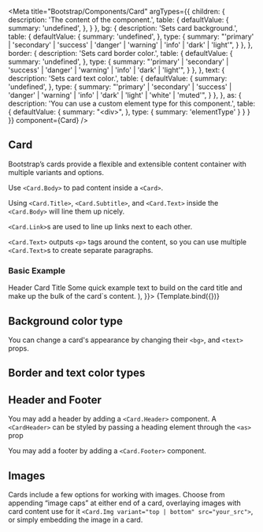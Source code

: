 

<Meta
    title="Bootstrap/Components/Card"
    argTypes={{
        children: {
            description: 'The content of the component.',
            table: {
                defaultValue: {
                    summary: 'undefined',
                },
            }
        },
        bg: {
            description: 'Sets card background.',
            table: {
                defaultValue: {
                    summary: 'undefined',
                },
                type: {
                    summary: "'primary' | 'secondary' | 'success' | 'danger' | 'warning' | 'info' | 'dark' | 'light'",
                }
            },
        },
        border: {
            description: 'Sets card border color.',
            table: {
                defaultValue: {
                    summary: 'undefined',
                },
                type: {
                    summary: "'primary' | 'secondary' | 'success' | 'danger' | 'warning' | 'info' | 'dark' | 'light'",
                }
            },
        },
        text: {
            description: 'Sets card text color.',
            table: {
                defaultValue: {
                    summary: 'undefined',
                },
                type: {
                    summary: "'primary' | 'secondary' | 'success' | 'danger' | 'warning' | 'info' | 'dark' | 'light' | 'white' | 'muted'",
                }
            },
        },
        as: {
            description: 'You can use a custom element type for this component.',
            table: {
                defaultValue: {
                    summary: "<div\>",
                },
                type: {
                    summary: 'elementType'
                }
            }
        }
    }}
    component={Card}
/>


## Card

Bootstrap’s cards provide a flexible and extensible content container with multiple variants and options.

Use `<Card.Body>` to pad content inside a `<Card>`.

Using `<Card.Title>`, `<Card.Subtitle>`, and `<Card.Text>` inside the `<Card.Body>` will line them up nicely.

`<Card.Link>`s are used to line up links next to each other.

`<Card.Text>` outputs `<p>` tags around the content, so you can use multiple `<Card.Text>`s to create separate paragraphs.

### Basic Example
<Canvas>
    <Story
        name="Demo"
        args={{
            bg: 'light',
            text: 'dark',
            border: 'dark',
            children: (
                <>
                    <Card.Header>Header</Card.Header>
                    <Card.Body>
                        <Card.Title>Card Title </Card.Title>
                        <Card.Text>
                            Some quick example text to build on the card title and make up the bulk of the
                            card`s content.
                        </Card.Text>
                    </Card.Body>
                </>
            ),
        }}>
        {Template.bind({})}
    </Story>
</Canvas>

<ArgsTable story="Demo" />

## Background color type
You can change a card's appearance by changing their `<bg>`, and `<text>` props.

<Canvas>
    <Story id="bootstrap-components-card--primary" />
    <Story id="bootstrap-components-card--secondary" />
    <Story id="bootstrap-components-card--success" />
    <Story id="bootstrap-components-card--warning" />
    <Story id="bootstrap-components-card--danger" />
    <Story id="bootstrap-components-card--info" />
    <Story id="bootstrap-components-card--light" />
    <Story id="bootstrap-components-card--dark" />
</Canvas>

## Border and text color types

<Canvas>
    <Story id="bootstrap-components-card--primary-border-and-text" />
    <Story id="bootstrap-components-card--secondary-border-and-text" />
    <Story id="bootstrap-components-card--success-border-and-text" />
    <Story id="bootstrap-components-card--warning-border-and-text" />
    <Story id="bootstrap-components-card--danger-border-and-text" />
    <Story id="bootstrap-components-card--info-border-and-text" />
    <Story id="bootstrap-components-card--light-border-and-text" />
    <Story id="bootstrap-components-card--dark-border-and-text" />
</Canvas>

## Header and Footer

You may add a header by adding a `<Card.Header>` component.
A `<CardHeader>` can be styled by passing a heading element through the `<as>` prop

You may add a footer by adding a `<Card.Footer>` component.

<Canvas>
    <Story id="bootstrap-components-card--has-footer" />
</Canvas>

## Images
Cards include a few options for working with images. Choose from appending “image caps” at either end of a card, overlaying images with card content use for it `<Card.Img variant="top | bottom" src="your_src">`, or simply embedding the image in a card.

<Canvas>
    <Story id="bootstrap-components-card--has-image" />
</Canvas>
